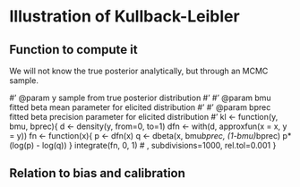# Illustration of Kullback-Leibler


## Function to compute it

We will not know the true posterior analytically, but through an MCMC sample.



#' @param y sample from true posterior distribution
#'
#' @param bmu fitted beta mean parameter for elicited distribution
#'
#' @param bprec fitted beta precision parameter for elicited distribution
#' 
kl <- function(y, bmu, bprec){
    d <- density(y, from=0, to=1)
    dfn <- with(d, approxfun(x = x, y = y))
    fn <- function(x){
        p <- dfn(x)
        q <- dbeta(x, bmu*bprec, (1-bmu)*bprec)
        p*(log(p) - log(q))
    }
    integrate(fn, 0, 1) # , subdivisions=1000, rel.tol=0.001
}


## Relation to bias and calibration

